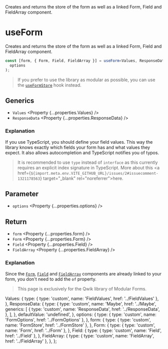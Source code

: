 
<Title>useForm</Title>
<Description>
  Creates and returns the store of the form as well as a linked Form, Field and
  FieldArray component.
</Description>

# useForm

<Qwik block>

Creates and returns the store of the form as well as a linked Form, Field and FieldArray component.

```ts
const [form, { Form, Field, FieldArray }] = useForm<Values, ResponseData>(
  options
);
```

> If you prefer to use the library as modular as possible, you can use the <A href="../useFormStore">`useFormStore`</A> hook instead.

## Generics

- `Values` <Property {...properties.Values} />
- `ResponseData` <Property {...properties.ResponseData} />

### Explanation

If you use TypeScript, you should define your field values. This way the library knows exactly which fields your form has and what values they expect. It also allows autocompletion and TypeScript notifies you of typos.

> It is recommended to use `type` instead of `interface` as this currently requires an explicit index signature in TypeScript. More about this <a href={`${import.meta.env.VITE_GITHUB_URL}/issues/2#issuecomment-1321178563`} target="\_blank" rel="noreferrer">here</a>.

## Parameter

- `options` <Property {...properties.options} />

## Return

- `form` <Property {...properties.form} />
- `Form` <Property {...properties.Form} />
- `Field` <Property {...properties.Field} />
- `FieldArray` <Property {...properties.FieldArray} />

### Explanation

Since the <A href="../Form">`Form`</A>, <A href="../Form">`Field`</A> and <A href="../Form">`FieldArray`</A> components are already linked to your form, you don't need to add the `of` property.

</Qwik>

<Solid block>

<HttpStatusCode code={404} />

> This page is exclusively for the Qwik library of Modular Forms.

</Solid>

  Values: {
    type: { type: 'custom', name: 'FieldValues', href: '../FieldValues' },
  },
  ResponseData: {
    type: {
      type: 'custom',
      name: 'Maybe',
      href: '../Maybe',
      generics: [
        {
          type: 'custom',
          name: 'ResponseData',
          href: '../ResponseData',
        },
      ],
    },
    defaultValue: 'undefined',
  },
  options: {
    type: { type: 'custom', name: 'FormOptions', href: '../FormOptions' },
  },
  form: {
    type: { type: 'custom', name: 'FormStore', href: '../FormStore' },
  },
  Form: {
    type: { type: 'custom', name: 'Form', href: '../Form' },
  },
  Field: {
    type: { type: 'custom', name: 'Field', href: '../Field' },
  },
  FieldArray: {
    type: { type: 'custom', name: 'FieldArray', href: '../FieldArray' },
  },
};
